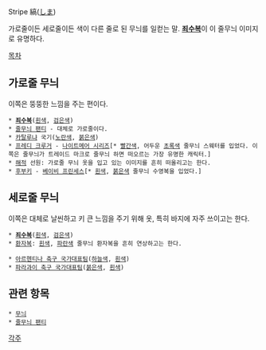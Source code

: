 Stripe
縞([[시마|しま]])

가로줄이든 세로줄이든 색이 다른 줄로 된 무늬를 일컫는 말. '''[[죄수복]]'''이 이 줄무늬 이미지로 유명하다.

[[목차]]

== 가로줄 무늬 ==
이쪽은 뚱뚱한 느낌을 주는 편이다.

 * '''[[죄수복]]'''([[흰색]], [[검은색]])
 * [[줄무늬 팬티]] - 대체로 가로줄이다.
 * [[카탈루냐]] 국기([[노란색]], [[붉은색]])
 * [[프레디 크루거]] - [[나이트메어 시리즈]][* [[빨간색]], 어두운 [[초록색]] 줄무늬 스웨터를 입었다. 이쪽은 줄무늬가 트레이드 마크로 줄무늬 하면 떠오르는 가장 유명한 캐릭터.]
 * [[해적]] 선원: 가로줄 무늬 옷을 입고 있는 이미지를 흔히 떠올리고는 한다.
 * [[후부키(베이비 프린세스)|후부키]] - [[베이비 프린세스]][* [[흰색]], [[붉은색]] 줄무늬 수영복을 입었다.]

== 세로줄 무늬 ==
이쪽은 대체로 날씬하고 키 큰 느낌을 주기 위해 옷, 특히 바지에 자주 쓰이고는 한다.

 * '''[[죄수복]]'''([[흰색]], [[검은색]])
 * [[환자복]]: [[흰색]], [[파란색]] 줄무늬 환자복을 흔히 연상하고는 한다. 

 * [[아르헨티나 축구 국가대표팀]]([[하늘색]], [[흰색]])
 * [[파라과이 축구 국가대표팀]]([[붉은색]], [[흰색]])

== 관련 항목 ==
 * [[무늬]]
 * [[줄무늬 팬티]]

[[각주]]
